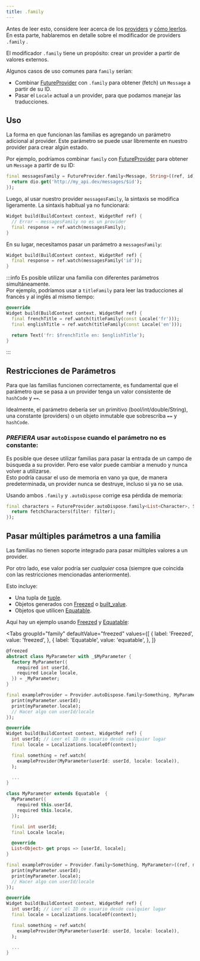 ```yaml
---
title: .family
---
```



Antes de leer esto, considere leer acerca de los [providers](/docs/concepts/providers) y [cómo leerlos](/docs/concepts/reading). 
En esta parte, hablaremos en detalle sobre el modificador de providers `.family` .

El modificador `.family` tiene un propósito: crear un provider a partir de valores externos.

Algunos casos de uso comunes para `family` serían:

- Combinar [FutureProvider] con `.family` para obtener (fetch) un `Message` a partir de su ID.
- Pasar el `Locale` actual a un provider, para que podamos manejar las traducciones.

## Uso

La forma en que funcionan las familias es agregando un parámetro adicional al provider.
Este parámetro se puede usar libremente en nuestro provider para crear algún estado.

Por ejemplo, podríamos combinar `family` con [FutureProvider] para obtener un `Message` a partir de su ID:

```dart
final messagesFamily = FutureProvider.family<Message, String>((ref, id) async {
  return dio.get('http://my_api.dev/messages/$id');
});
```

Luego, al usar nuestro provider `messagesFamily`, la sintaxis se modifica ligeramente.
La sintaxis habitual ya no funcionará:

```dart
Widget build(BuildContext context, WidgetRef ref) {
  // Error – messagesFamily no es un provider
  final response = ref.watch(messagesFamily);
}
```

En su lugar, necesitamos pasar un parámetro a `messagesFamily`:

```dart
Widget build(BuildContext context, WidgetRef ref) {
  final response = ref.watch(messagesFamily('id'));
}
```

:::info
Es posible utilizar una familia con diferentes parámetros simultáneamente.  
Por ejemplo, podríamos usar a `titleFamily` para leer las traducciones al francés y al inglés al mismo tiempo:

```dart
@override
Widget build(BuildContext context, WidgetRef ref) {
  final frenchTitle = ref.watch(titleFamily(const Locale('fr')));
  final englishTitle = ref.watch(titleFamily(const Locale('en')));

  return Text('fr: $frenchTitle en: $englishTitle');
}
```

:::

## Restricciones de Parámetros


Para que las familias funcionen correctamente, es fundamental que el parámetro que se 
pasa a un provider tenga un valor consistente de `hashCode` y `==`.

Idealmente, el parámetro debería ser un primitivo (bool/int/double/String), una constante (providers) 
o un objeto inmutable que sobrescriba `==` y `hashCode`.

### _PREFIERA_ usar `autoDispose` cuando el parámetro no es constante:

Es posible que desee utilizar familias para pasar la entrada de un campo de búsqueda a su provider. 
Pero ese valor puede cambiar a menudo y nunca volver a utilizarse.  
Esto podría causar el uso de memoria en vano ya que, de manera predeterminada, un provider nunca se destruye, incluso si ya no se usa.

Usando ambos `.family` y `.autoDispose` corrige esa pérdida de memoria:

```dart
final characters = FutureProvider.autoDispose.family<List<Character>, String>((ref, filter) async {
  return fetchCharacters(filter: filter);
});
```

## Pasar múltiples parámetros a una familia

Las familias no tienen soporte integrado para pasar múltiples valores a un provider.

Por otro lado, ese valor podría ser _cualquier_ cosa (siempre que coincida con las restricciones mencionadas anteriormente).

Esto incluye:

- Una tupla de [tuple](http://pub.dev/packages/tuple).
- Objetos generados con [Freezed] o [built_value](https://pub.dev/packages/built_value).
- Objetos que utilicen [Equatable](https://pub.dev/packages/equatable).

Aquí hay un ejemplo usando [Freezed] y [Equatable]:

<Tabs
  groupId="family"
  defaultValue="freezed"
  values={[
    { label: 'Freezed', value: 'freezed', },
    { label: 'Equatable', value: 'equatable', },
  ]}
>

<TabItem value="freezed">

```dart
@freezed
abstract class MyParameter with _$MyParameter {
  factory MyParameter({
    required int userId,
    required Locale locale,
  }) = _MyParameter;
}

final exampleProvider = Provider.autoDispose.family<Something, MyParameter>((ref, myParameter) {
  print(myParameter.userId);
  print(myParameter.locale);
  // Hacer algo con userId/locale
});

@override
Widget build(BuildContext context, WidgetRef ref) {
  int userId; // Leer el ID de usuario desde cualquier lugar
  final locale = Localizations.localeOf(context);

  final something = ref.watch(
    exampleProvider(MyParameter(userId: userId, locale: locale)),
  );

  ...
}
```

</TabItem>
<TabItem value="equatable">

```dart
class MyParameter extends Equatable  {
  MyParameter({
    required this.userId,
    required this.locale,
  });

  final int userId;
  final Locale locale;

  @override
  List<Object> get props => [userId, locale];
}

final exampleProvider = Provider.family<Something, MyParameter>((ref, myParameter) {
  print(myParameter.userId);
  print(myParameter.locale);
  // Hacer algo con userId/locale
});

@override
Widget build(BuildContext context, WidgetRef ref) {
  int userId; // Leer el ID de usuario desde cualquier lugar
  final locale = Localizations.localeOf(context);

  final something = ref.watch(
    exampleProvider(MyParameter(userId: userId, locale: locale)),
  );

  ...
}
```

</TabItem>
</Tabs>

[freezed]: https://pub.dev/packages/freezed
[provider]: https://pub.dev/documentation/riverpod/latest/riverpod/Provider-class.html
[Equatable]: https://pub.dev/packages/equatable
[futureprovider]: ../../providers/future_provider
